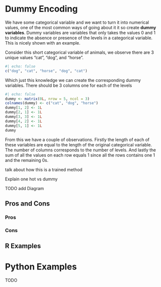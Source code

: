# Dummy Encoding {#sec-dummy-encoding}

We have some categorical variable and we want to turn it into numerical values, one of the most common ways of going about it it so create **dummy variables**. Dummy variables are variables that only takes the values 0 and 1 to indicate the absence or presence of the levels in a categorical variable. This is nicely shown with an example.

Consider this short categorical variable of animals, we observe there are 3 unique values "cat", "dog", and "horse".

```r
#| echo: false
c("dog", "cat", "horse", "dog", "cat")
```

Which just this knowledge we can create the corresponding dummy variables. There should be 3 columns one for each of the levels

```r
#| echo: false
dummy <- matrix(0L, nrow = 5, ncol = 3)
colnames(dummy) <- c("cat", "dog", "horse")
dummy[1, 2] <- 1L
dummy[2, 1] <- 1L
dummy[3, 3] <- 1L
dummy[4, 2] <- 1L
dummy[5, 1] <- 1L
dummy
```

From this we have a couple of observations. Firstly the length of each of these variables are equal to the length of the original categorical variable. The number of columns corresponds to the number of levels. And lastly the sum of all the values on each row equals 1 since all the rows contains one 1 and the remaining 0s.

talk about how this is a trained method

Explain one hot vs dummy

TODO add Diagram

## Pros and Cons

### Pros

### Cons

## R Examples

# Python Examples

TODO

